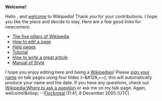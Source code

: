<article id="3354144" title=User talk:Acct23>
	<talkpage id="3354144" title="User talk:Acct23">
'''Welcome!'''

Hello {{PAGENAME}}, and [[Wikipedia:Welcome, newcomers|welcome]] to Wikipedia! Thank you for your contributions. I hope you like the place and decide to stay. Here are a few good links for newcomers:
*[[Wikipedia:Five pillars|The five pillars of Wikipedia]]
*[[Wikipedia:How to edit a page|How to edit a page]]
*[[Wikipedia:Help|Help pages]]
*[[Wikipedia:Tutorial|Tutorial]]
*[[Wikipedia:How to write a great article|How to write a great article]]
*[[Wikipedia:Manual of Style|Manual of Style]]
I hope you enjoy editing here and being a [[Wikipedia:Wikipedians|Wikipedian]]! Please [[Wikipedia:Sign your posts on talk pages|sign your name]] on talk pages using four tildes (~&amp;#126;~~); this will automatically produce your name and the date. If you have any questions, check out [[Wikipedia:Where to ask a question]] or ask me on my talk page. Again, welcome!&amp;nbsp; --[[User:Flockmeal|Flockmeal]] 01:41, 8 December 2005 (UTC)
	</talkpage>
</article>